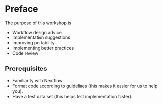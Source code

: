 # Preface {.unnumbered}

The purpose of this workshop is

- Workflow design advice
- Implementation suggestions
- Improving portability
- Implementing better practices
- Code review

## Prerequisites

- Familiarity with Nextflow
- Format code according to guidelines (this makes it easier for us to help you).
- Have a test data set (this helps test implementation faster).
